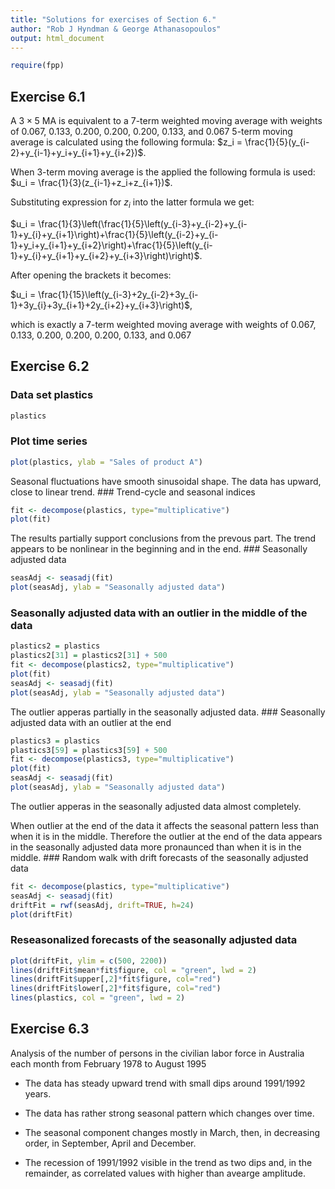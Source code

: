 ---
title: "Solutions for exercises of Section 6."
author: "Rob J Hyndman & George Athanasopoulos"
output: html_document
---
```{r, echo = F, message = F}
require(fpp)
```

## Exercise 6.1

A $3\times 5$ MA is equivalent to a 7-term weighted moving average with weights of 0.067, 
0.133, 0.200, 0.200, 0.200, 0.133, and 0.067
5-term moving average is calculated using the following formula:
$z_i = \frac{1}{5}(y_{i-2}+y_{i-1}+y_i+y_{i+1}+y_{i+2})$.

When 3-term moving average is the applied the following formula is used:
$u_i = \frac{1}{3}(z_{i-1}+z_i+z_{i+1})$.

Substituting expression for $z_i$ into the latter formula we get:

$u_i = \frac{1}{3}\left(\frac{1}{5}\left(y_{i-3}+y_{i-2}+y_{i-1}+y_{i}+y_{i+1}\right)+\frac{1}{5}\left(y_{i-2}+y_{i-1}+y_i+y_{i+1}+y_{i+2}\right)+\frac{1}{5}\left(y_{i-1}+y_{i}+y_{i+1}+y_{i+2}+y_{i+3}\right)\right)$.

After opening the brackets it becomes:

$u_i = \frac{1}{15}\left(y_{i-3}+2y_{i-2}+3y_{i-1}+3y_{i}+3y_{i+1}+2y_{i+2}+y_{i+3}\right)$,

which is exactly a 7-term weighted moving average with weights of 0.067, 0.133, 0.200, 0.200, 0.200, 0.133, and 0.067


\newpage


## Exercise 6.2

### Data set plastics
```{r, comment=""}
plastics
```
### Plot time series
```{r, comment=""}
plot(plastics, ylab = "Sales of product A")
```

Seasonal fluctuations have smooth sinusoidal shape. The data has upward, close to linear trend.
### Trend-cycle and seasonal indices
```{r, comment=""}
fit <- decompose(plastics, type="multiplicative")
plot(fit)
```

The results partially support conclusions from the prevous part. The trend appears to be nonlinear in the beginning and in the end.
### Seasonally adjusted data
```{r, comment=""}
seasAdj <- seasadj(fit)
plot(seasAdj, ylab = "Seasonally adjusted data")
```
### Seasonally adjusted data with an outlier in the middle of the data
```{r, comment=""}
plastics2 = plastics
plastics2[31] = plastics2[31] + 500
fit <- decompose(plastics2, type="multiplicative")
plot(fit)
seasAdj <- seasadj(fit)
plot(seasAdj, ylab = "Seasonally adjusted data")
```

The outlier apperas partially in the seasonally adjusted data.
### Seasonally adjusted data with an outlier at the end
```{r, comment=""}
plastics3 = plastics
plastics3[59] = plastics3[59] + 500
fit <- decompose(plastics3, type="multiplicative")
plot(fit)
seasAdj <- seasadj(fit)
plot(seasAdj, ylab = "Seasonally adjusted data")
```

The outlier apperas in the seasonally adjusted data almost completely.

When outlier at the end of the data it affects the seasonal pattern less than when it is in the middle. Therefore the outlier at the end of the data appears in the seasonally adjusted data more pronaunced than when it is in the middle.
### Random walk with drift forecasts of the seasonally adjusted data
```{r, comment=""}
fit <- decompose(plastics, type="multiplicative")
seasAdj <- seasadj(fit)
driftFit = rwf(seasAdj, drift=TRUE, h=24)
plot(driftFit)
```
### Reseasonalized forecasts of the seasonally adjusted data
```{r, comment=""}
plot(driftFit, ylim = c(500, 2200))
lines(driftFit$mean*fit$figure, col = "green", lwd = 2)
lines(driftFit$upper[,2]*fit$figure, col="red")
lines(driftFit$lower[,2]*fit$figure, col="red")
lines(plastics, col = "green", lwd = 2)
```


\newpage


## Exercise 6.3

Analysis of the number of persons in the civilian labor force in Australia each month from February 1978 to August 1995

* The data has steady upward trend with small dips around 1991/1992 years.

* The data has rather strong seasonal pattern which changes over time.

* The seasonal component changes mostly in March, then, in decreasing order, in September, April and December.

* The recession of 1991/1992 visible in the trend as two dips and, in the remainder, as correlated values with higher than avearge amplitude.
